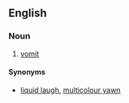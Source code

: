 ==English==

===Noun===
{{en-noun|sg=[[pavement]] [[pizza]]|-}}

# {{UK|AU|humorous}} [[vomit]]

====Synonyms====
* [[liquid laugh]], [[multicolour yawn]]